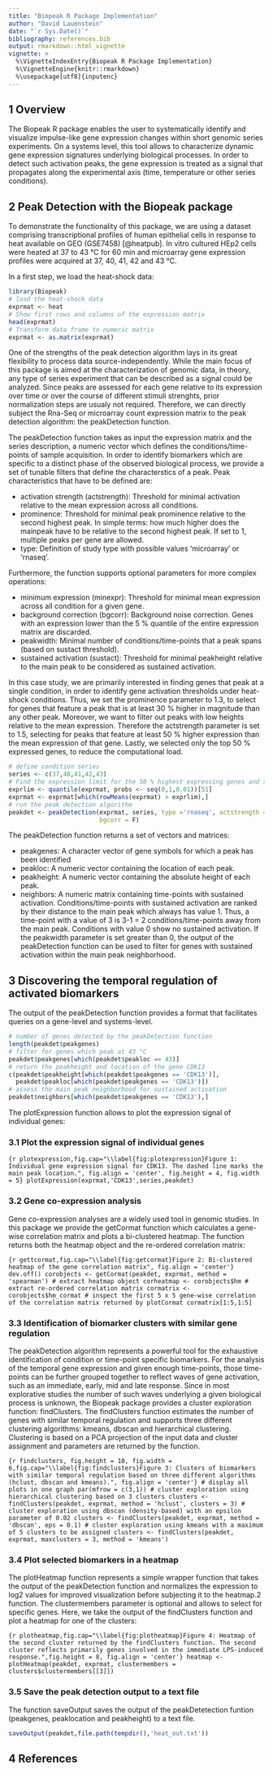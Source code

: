 ```yaml
---
title: "Biopeak R Package Implementation"
author: "David Lauenstein"
date: "`r Sys.Date()`"
bibliography: references.bib
output: rmarkdown::html_vignette
vignette: >
  %\VignetteIndexEntry{Biopeak R Package Implementation}
  %\VignetteEngine{knitr::rmarkdown}
  %\usepackage[utf8]{inputenc}
---
```


## 1 Overview

The Biopeak R package enables the user to systematically identify and visualize impulse-like gene expression changes within short genomic series experiments. On a systems level, this tool allows to characterize dynamic gene expression signatures underlying biological processes. In order to detect such activation peaks, the gene expression is treated as a signal that propagates along the experimental axis (time, temperature or other series conditions).

## 2 Peak Detection with the Biopeak package

To demonstrate the functionality of this package, we are using a dataset comprising transcriptional profiles of human epithelial cells in response to heat available on GEO (GSE7458) [@heatpub]. In vitro cultured HEp2 cells were heated at 37 to 43 °C for 60 min and microarray gene expression profiles were acquired at 37, 40, 41, 42 and 43 °C.

In a first step, we load the heat-shock data:

```r
library(Biopeak)
# load the heat-shock data
exprmat <- heat
# Show first rows and columns of the expression matrix
head(exprmat)
# Transform data frame to numeric matrix
exprmat <- as.matrix(exprmat)
```

One of the strengths of the peak detection algorithm lays in its great flexibility to process data source-independently. While the main focus of this package is aimed at the characterization of genomic data, in theory, any type of series experiment that can be described as a signal could be analyzed. Since peaks are assessed for each gene relative to its expression over time or over the course of different stimuli strenghts, prior normalization steps are usualy not required. Therefore, we can directly subject the Rna-Seq or microarray count expression matrix to the peak detection algorithm: the peakDetection function.

The peakDetection function takes as input the expression matrix and the series description, a numeric vector which defines the conditions/time-points of sample acquisition. In order to identify biomarkers which are specific to a distinct phase of the observed biological process, we provide a set of tunable filters that define the characterstics of a peak. Peak characteristics that have to be defined are: 

* activation strength (actstrength): Threshold for minimal activation relative to the mean expression across all conditions.
*	prominence: Threshold for minimal peak prominence relative to the second highest peak. In simple terms: how much higher does the mainpeak have to be relative to the second highest peak. If set to 1, multiple peaks per gene are allowed.
* type: Definition of study type with possible values 'microarray' or 'rnaseq'. 

Furthermore, the function supports optional parameters for more complex operations:

* minimum expression (minexpr): Threshold for minimal mean expression across all condition for a given gene.
* background correction (bgcorr): Background noise correction. Genes with an expression lower than the 5 % quantile of the entire expression matrix are discarded.
* peakwidth: Minimal number of conditions/time-points that a peak spans (based on sustact threshold).
* sustained activation (sustact): Threshold for minimal peakheight relative to the main peak to be considered as sustained activation.

In this case study, we are primarily interested in finding genes that peak at a single condition, in order to identify gene activation thresholds under heat-shock conditions. Thus, we set the prominence parameter to 1.3, to select for genes that feature a peak that is at least 30 % higher in magnitude than any other peak. Moreover, we want to filter out peaks with low heights relative to the mean expression. Therefore the actstrength parameter is set to 1.5, selecting for peaks that feature at least 50 % higher expression than the mean expression of that gene. Lastly, we selected only the top 50 % expressed genes, to reduce the computational load.

```r
# define condition series
series <- c(37,40,41,42,43)
# Find the expression limit for the 50 % highest expressing genes and selec them
exprlim <- quantile(exprmat, probs <- seq(0,1,0.01))[51]
exprmat <- exprmat[which(rowMeans(exprmat) > exprlim),]
# run the peak detection algorithm
peakdet <- peakDetection(exprmat, series, type ='rnaseq', actstrength = 1.5, prominence = 1.3,
                         bgcorr = F)
```

The peakDetection function returns a set of vectors and matrices:

* peakgenes: A character vector of gene symbols for which a peak has been identified
* peakloc: A numeric vector containing the location of each peak.
* peakheight: A numeric vector containing the absolute height of each peak.
* neighbors: A numeric matrix containing time-points with sustained activation. Conditions/time-points with sustained activation are ranked by their distance to the main peak which always has value 1. Thus, a time-point with a value of 3 is 3-1 = 2 conditions/time-points away from the main peak. Conditions with value 0 show no sustained activation. If the peakwidth parameter is set greater than 0, the output of the peakDetection function can be used to filter for genes with sustained activation within the main peak neighborhood.

## 3 Discovering the temporal regulation of activated biomarkers

The output of the peakDetection function provides a format that facilitates queries on a gene-level and systems-level.

```r
# number of genes detected by the peakDetection function
length(peakdet$peakgenes)
# filter for genes which peak at 43 °C
peakdet$peakgenes[which(peakdet$peakloc == 43)]
# return the peakheight and location of the gene CDK13
c(peakdet$peakheight[which(peakdet$peakgenes == 'CDK13')],
  peakdet$peakloc[which(peakdet$peakgenes == 'CDK13')])
# assess the main peak neighborhood for sustained activation
peakdet$neighbors[which(peakdet$peakgenes == 'CDK13'),]
```

The plotExpression function allows to plot the expression signal of individual genes:

### 3.1 Plot the expression signal of individual genes

```{r plotexpression,fig.cap="\\label{fig:plotexpression}Figure 1: Individual gene expression signal for CDK13. The dashed line marks the main peak location.", fig.align = 'center', fig.height = 4, fig.width = 5}
plotExpression(exprmat,'CDK13',series,peakdet)
```

### 3.2 Gene co-expression analysis

Gene co-expression analyses are a widely used tool in genomic studies. In this package we provide the getCormat function which calculates a gene-wise correlation matrix and plots a bi-clustered heatmap. The function returns both the heatmap object and the re-ordered correlation matrix:

```{r gettcormat,fig.cap="\\label{fig:getcormat}Figure 2: Bi-clustered heatmap of the gene correlation matrix", fig.align = 'center'}
dev.off()
corobjects <- getCormat(peakdet, exprmat, method = 'spearman')
# extract heatmap object
corheatmap <- corobjects$hm
# extract re-ordered correlation matrix
cormatrix <- corobjects$hm_cormat
# inspect the first 5 x 5 gene-wise correlation of the correlation matrix returned by plotCormat
cormatrix[1:5,1:5]
```

### 3.3 Identification of biomarker clusters with similar gene regulation

The peakDetection algorithm represents a powerful tool for the exhaustive identification of condition or time-point specific biomarkers. For the analysis of the temporal gene expression and given enough time-points, those time-points can be further grouped together to reflect waves of gene activation, such as an immediate, early, mid and late response. Since in most explorative studies the number of such waves underlying a given biological process is unknown, the Biopeak package provides a cluster exploration function: findClusters. The findClusters function estimates the number of genes with similar temporal regulation and supports three different clustering algorithms: kmeans, dbscan and hierarchical clustering. Clustering is based on a PCA projection of the input data and cluster assignment and parameters are returned by the function.

```{r findclusters, fig.height = 10, fig.width = 6,fig.cap="\\label{fig:findclusters}Figure 3: Clusters of biomarkers with similar temporal regulation based on three different algorithms (hclust, dbscan and kmeans).", fig.align = 'center'}
# display all plots in one graph
par(mfrow = c(3,1))
# cluster exploration using hierarchical clustering based on 3 clusters
clusters <-findClusters(peakdet, exprmat, method = 'hclust', clusters = 3)
# cluster exploration using dbscan (density-based) with an epsilon parameter of 0.02
clusters <- findClusters(peakdet, exprmat, method = 'dbscan', eps = 0.1)
# cluster exploration using kmeans with a maximum of 5 clusters to be assigned
clusters <- findClusters(peakdet, exprmat, maxclusters = 3, method = 'kmeans')
```

### 3.4 Plot selected biomarkers in a heatmap

The plotHeatmap function represents a simple wrapper function that takes the output of the peakDetection function and normalizes the expression to log2 values for improved visualization before subjecting it to the heatmap.2 function. The clustermembers parameter is optional and allows to select for specific genes. Here, we take the output of the findClusters function and plot a heatmap for one of the clusters:

```{r plotheatmap,fig.cap="\\label{fig:plotheatmap}Figure 4: Heatmap of the second cluster returned by the findClusters function. The second cluster reflects primarily genes involved in the immediate LPS-induced response.",fig.height = 8, fig.align = 'center'}
heatmap <- plotHeatmap(peakdet, exprmat, clustermembers = clusters$clustermembers[[3]])
```

### 3.5 Save the peak detection output to a text file

The function saveOutput saves the output of the peakDetetection funtion (peakgenes, peaklocation and peakheight) to a text file. 

```r
saveOutput(peakdet,file.path(tempdir(),'heat_out.txt'))
```

## 4 References
